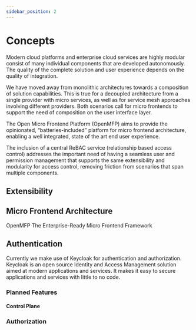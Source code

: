 ```yaml
---
sidebar_position: 2
---
```


# Concepts


Modern cloud platforms and enterprise cloud services are highly modular consist of many individual components that are developed autonomously. The quality of the complete solution and user experience depends on the quality of integration.

We have moved away from monolithic architectures towards a composition of solution capabilities. This is true for a decoupled architecture from a single provider with micro services, as well as for service mesh approaches involving different providers. Both scenarios call for micro frontends to support the need of composition on the user interface layer. 

The Open Micro Frontend Platform (OpenMFP) aims to provide the opinionated, “batteries-included” platform for micro frontend architecture, enabling a well integrated, state of the art end user experience.

The inclusion of a central ReBAC service (relationship based access control) addresses the important need of having a seamless user and permission management that supports the same extensibility and modularity for access control, removing friction from scenarios that span multiple components.


## Extensibility

## Micro Frontend Architecture
OpenMFP The Enterprise-Ready Micro Frontend Framework

## Authentication
Currently we make use of Keycloak for authentication and authorization. Keycloak is an open source Identity and Access Management solution aimed at modern applications and services. It makes it easy to secure applications and services with little to no code.

### Planned Features

#### Control Plane


### Authorization




